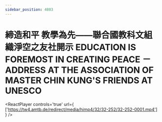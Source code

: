 ```yaml
---
sidebar_position: 4803
---
```



# 締造和平 教學為先——聯合國教科文組織淨空之友社開示 EDUCATION IS FOREMOST IN CREATING PEACE － ADDRESS AT THE ASSOCIATION OF MASTER CHIN KUNG'S FRIENDS AT UNESCO        

<ReactPlayer controls='true' url={ ['https://tw4.amtb.de/redirect/media/himp4/32/32-252/32-252-0001.mp4'] } />